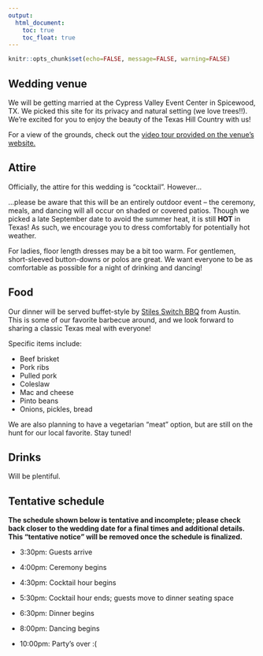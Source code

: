 ```yaml
---
output: 
  html_document:
    toc: true
    toc_float: true
---
```


```r
knitr::opts_chunk$set(echo=FALSE, message=FALSE, warning=FALSE)
```

## Wedding venue

We will be getting married at the Cypress Valley Event Center in Spicewood, TX. We picked this site for its privacy and natural setting (we love trees!!). We're excited for you to enjoy the beauty of the Texas Hill Country with us!

For a view of the grounds, check out the [video tour provided on the venue's website.](https://www.cypressvalley.com/tour)

## Attire

Officially, the attire for this wedding is "cocktail". However...

...please be aware that this will be an entirely outdoor event -- the ceremony, meals, and dancing will all occur on shaded or covered patios. Though we picked a late September date to avoid the summer heat, it is still **HOT** in Texas! As such, we encourage you to dress comfortably for potentially hot weather.

For ladies, floor length dresses may be a bit too warm. For gentlemen, short-sleeved button-downs or polos are great. We want everyone to be as comfortable as possible for a night of drinking and dancing!

## Food

Our dinner will be served buffet-style by [Stiles Switch BBQ](https://austin.stilesswitchbbq.com/) from Austin. This is some of our favorite barbecue around, and we look forward to sharing a classic Texas meal with everyone!

Specific items include:

- Beef brisket
- Pork ribs
- Pulled pork
- Coleslaw
- Mac and cheese
- Pinto beans
- Onions, pickles, bread

We are also planning to have a vegetarian "meat" option, but are still on the hunt for our local favorite. Stay tuned!

## Drinks

Will be plentiful.

## Tentative schedule

**The schedule shown below is tentative and incomplete; please check back closer to the wedding date for a final times and additional details. This "tentative notice" will be removed once the schedule is finalized.**

- 3:30pm: Guests arrive

- 4:00pm: Ceremony begins

- 4:30pm: Cocktail hour begins

- 5:30pm: Cocktail hour ends; guests move to dinner seating space

- 6:30pm: Dinner begins

- 8:00pm: Dancing begins

- 10:00pm: Party's over :(


